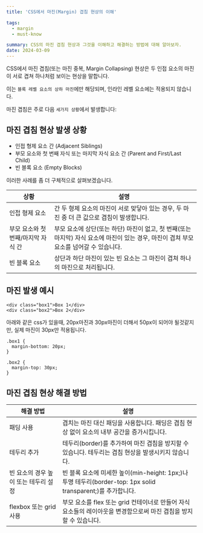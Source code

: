 ```yaml
---
title: 'CSS에서 마진(Margin) 겹침 현상의 이해'

tags:
  - margin
  - must-know

summary: CSS의 마진 겹침 현상과 그것을 이해하고 해결하는 방법에 대해 알아보자.
date: 2024-03-09
---
```


CSS에서 마진 겹침(또는 마진 중복, Margin Collapsing) 현상은 두 인접 요소의 마진이 서로 겹쳐 하나처럼 보이는 현상을 말합니다.

이는 `블록 레벨 요소의 상하 마진`에만 해당되며, 인라인 레벨 요소에는 적용되지 않습니다.

마진 겹침은 주로 다음 `세가지 상황`에서 발생합니다:

## 마진 겹침 현상 발생 상황

- 인접 형제 요소 간 (Adjacent Siblings)
- 부모 요소와 첫 번째 자식 또는 마지막 자식 요소 간 (Parent and First/Last Child)
- 빈 블록 요소 (Empty Blocks)

이러한 사례를 좀 더 구체적으로 살펴보겠습니다.

| 상황                               | 설명                                                                                                                                    |
| ---------------------------------- | --------------------------------------------------------------------------------------------------------------------------------------- |
| 인접 형제 요소                     | 간 두 형제 요소의 마진이 서로 맞닿아 있는 경우, 두 마진 중 더 큰 값으로 겹침이 발생합니다.                                              |
| 부모 요소와 첫 번째/마지막 자식 간 | 부모 요소에 상단(또는 하단) 마진이 없고, 첫 번째(또는 마지막) 자식 요소에 마진이 있는 경우, 마진이 겹쳐 부모 요소를 넘어갈 수 있습니다. |
| 빈 블록 요소                       | 상단과 하단 마진이 있는 빈 요소는 그 마진이 겹쳐 하나의 마진으로 처리됩니다.                                                            |

## 마진 발생 예시

```html:html
<div class="box1">Box 1</div>
<div class="box2">Box 2</div>
```

아래와 같은 css가 있을때, 20px마진과 30px마진이 더해서 50px이 되어야 될것같지만, 실제 마진이 30px만 적용됩니다.

```css:css
.box1 {
  margin-bottom: 20px;
}

.box2 {
  margin-top: 30px;
}
```

## 마진 겹침 현상 해결 방법

| 해결 방법                            | 설명                                                                                                               |
| ------------------------------------ | ------------------------------------------------------------------------------------------------------------------ |
| 패딩 사용                            | 겹치는 마진 대신 패딩을 사용합니다. 패딩은 겹침 현상 없이 요소의 내부 공간을 증가시킵니다.                         |
| 테두리 추가                          | 테두리(border)를 추가하여 마진 겹침을 방지할 수 있습니다. 테두리는 겹침 현상을 발생시키지 않습니다.                |
| 빈 요소의 경우 높이 또는 테두리 설정 | 빈 블록 요소에 미세한 높이(min-height: 1px;)나 투명 테두리(border-top: 1px solid transparent;)를 추가합니다.       |
| flexbox 또는 grid 사용               | 부모 요소를 flex 또는 grid 컨테이너로 만들어 자식 요소들의 레이아웃을 변경함으로써 마진 겹침을 방지할 수 있습니다. |


